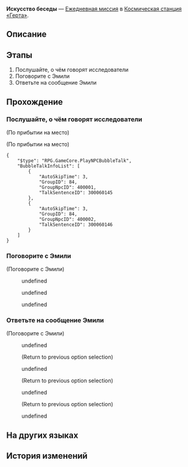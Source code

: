 {{Дополнить|Диалоги.}}
{{Миссия Инфобокс
|id              = 3000601
|Название        = 
|Изображение     = Миссия Освоения Искусство беседы.png
|Тип             = Ежедневная миссия
|События         = 
|Глава           = 
|Условия         = 
|Персонажи       = Бормочущий исследователь; Первопроходец; Шепчущий исследователь; Эмили
|СтартЛокация    = [[Космическая станция «Герта»]] — [[Зона хранения]]
|Локации         = Зона хранения
|Предыдущая      = 
|Следующая       = 
|Награды         = Кредиты*5 000
}}
'''Искусство беседы''' — [[Ежедневная миссия]] в [[Космическая станция «Герта»]].

==Описание==
{{Описание|<!--официальное описание из Перекрёстка судеб-->}}

==Этапы==
# Послушайте, о чём говорят исследователи
# Поговорите с Эмили
# Ответьте на сообщение Эмили

==Прохождение==
{{Дополнить}}


===Послушайте, о чём говорят исследователи===
{{Описание миссии|локация=Зона хранения|Исследователи о ком-то сплетничают. Послушайте их разговоры.}}
{{Диалог Начало}}
;(По прибытии на место)

;(По прибытии на место)
<pre>{
	"$type": "RPG.GameCore.PlayNPCBubbleTalk",
	"BubbleTalkInfoList": [
		{
			"AutoSkipTime": 3,
			"GroupID": 84,
			"GroupNpcID": 400001,
			"TalkSentenceID": 300060145
		},
		{
			"AutoSkipTime": 3,
			"GroupID": 84,
			"GroupNpcID": 400002,
			"TalkSentenceID": 300060146
		}
	]
}</pre>
{{Диалог Конец}}

===Поговорите с Эмили===
{{Описание миссии|локация=Зона хранения|Даже небольшой совет может изменить чью-то жизнь. Скорее скажите Эмили, что рекомендовали все остальные!}}
{{Диалог Начало}}

;(Поговорите с Эмили)
<!--Unknown TalkSentence: 300060103-->
:{{Диалог|Стрелка}} undefined
:{{Диалог|Стрелка}} undefined
<!--Unknown TalkSentence: 300060105-->
<!--Unknown TalkSentence: 300060108-->
:{{Диалог|Стрелка}} undefined
<!--Unknown TalkSentence: 300060110-->
<!--Unknown TalkSentence: 300060111-->
<!--Unknown TalkSentence: 300060112-->
<!--Unknown TalkSentence: 300060113-->
{{Диалог Конец}}

===Ответьте на сообщение Эмили===
{{Описание миссии|локация=Зона хранения|У Эмили начинают получаться непринуждённые разговоры. Помогите ей повторить изученное с помощью текстовых сообщений.}}
{{Диалог Начало}}

;(Поговорите с Эмили)
:{{Диалог|Разговор}} undefined
:<!--Unknown TalkSentence: 500011313-->
:<!--Unknown TalkSentence: 500011314-->
:<!--Unknown TalkSentence: 500011315-->
:;(Return to previous option selection)
:{{Диалог|Разговор}} undefined
:<!--Unknown TalkSentence: 500011318-->
:<!--Unknown TalkSentence: 500011319-->
:<!--Unknown TalkSentence: 500011320-->
:;(Return to previous option selection)
:{{Диалог|Разговор}} undefined
:<!--Unknown TalkSentence: 500011322-->
:<!--Unknown TalkSentence: 500011323-->
:<!--Unknown TalkSentence: 500011324-->
:;(Return to previous option selection)
:{{Диалог|Выход}} undefined
:<!--Unknown TalkSentence: 500011327-->
{{Диалог Конец}}

==На других языках==
{{На других языках
|en   = The Art of Conversation
|zhs  = 聊天的艺术
|zht  = 聊天的藝術
|ja   = 雑談の芸術
|ko   = 대화의 예술
|es   = El arte de la conversación
|fr   = L'Art de la conversation
|ru   = Искусство беседы
|th   = ศิลปะแห่งวาทศิลป์
|vi   = Nghệ Thuật Trò Chuyện
|de   = Die Kunst der Konversation
|id   = Seni Berkomunikasi
|pt   = A Arte da Conversa
}}

==История изменений==
{{История изменений|2.7}}
